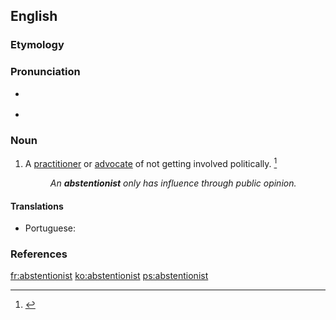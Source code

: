==English==

===Etymology===
{{suffix|abstention|ist|lang=en}}

===Pronunciation===
* {{a|RP}} {{IPA|/əbˈstɛn.ʃn̩.ɪst/|lang=en}}
* {{a|US}} {{IPA|/æbˈstɛn.ʃn̩.ɪst/|/æbˈstɛn.t͡ʃn̩.ɪst/|/əbˈstɛn.ʃn̩.ɪst/|/əbˈstɛn.t͡ʃn̩.ɪst/|lang=en}}

===Noun===
{{en-noun}}

# A [[practitioner]] or [[advocate]] of not getting involved politically. {{defdate|First attested in the late 19<sup>th</sup> century.}}<ref name=SOED>{{R:SOED5|page=9}}</ref>
#: ''An '''abstentionist''' only has influence through public opinion.''

====Translations====
{{trans-top|advocate of not getting involved politically}}
* Portuguese: {{t|pt|abstencionista|m-f}}
{{trans-mid}}
{{trans-bottom}}

===References===
<references/>

[[fr:abstentionist]]
[[ko:abstentionist]]
[[ps:abstentionist]]